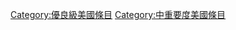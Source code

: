 {{Articles by Quality and Importance|project=美國}}
[[Category:優良級美國條目|Category:優良級美國條目]]
[[Category:中重要度美國條目|Category:中重要度美國條目]]